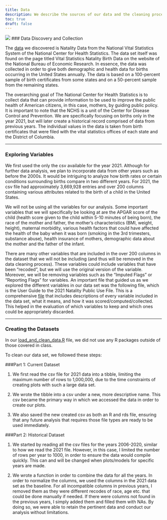 ```yaml
---
title: Data
description: We describe the sources of our data and the cleaning process.
toc: true
draft: false
---
```

![](images/cdc_photo.jpg)
### Data Discovery and Collection

The [data](https://www.nber.org/research/data/vital-statistics-natality-birth-data) we discovered is Natality Data from the National Vital Statistics System of the National Center for Health Statistics. The data set itself was found on the page titled Vital Statistics Natality Birth Data on the website of the National Bureau of Economic Research. In essence, the data was collected in order to give both demographic and health data for births occurring in the United States annually. The data is based on a 100-percent sample of birth certificates from some states and on a 50-percent sample from the remaining states. 

The overarching goal of The National Center for Health Statistics is to collect data that can provide information to be used to improve the public health of American citizens, in this case, mothers, by guiding public policy. It is important to note that the NCHS is a unit of the Center for Disease Control and Prevention. We are specifically focusing on births only in the year 2021, but will later create a historical record comprised of data from previous years. The individual values in the data is taken from birth certificates that were filed with the vital statistics offices of each state and the District of Columbia. 

---

### Exploring Variables

We first used the only the csv available for the year 2021. Although for further data analysis, we plan to incorporate data from other years such as before the 2000s. It would be intriguing to analyze how birth rates or certain conditions surrounding births compare in two different years. For 2021, the csv file had approximately 3,669,928 entries and over 200 columns containing various attributes related to the birth of a child in the United States. 

We will not be using all the variables for our analysis. Some important variables that we will specifically be looking at are the APGAR score of the child (health score given to the child within 5-10 minutes of being born), the race of the mother and father, the mother’s characteristics (BMI, weight, height), maternal morbidity, various health factors that could have affected the health of the baby when it was born (smoking in the 3rd trimesters, substance abuse), health insurance of  mothers, demographic data about the mother and the father of the infant. 

There are many other variables that are included in the over 200 columns in the dataset that we will not be including (and thus will be removed in the data cleaning process). These variables could include variables that have been “recoded”, but we will use the original version of the variable. Moreover, we will be removing variables such as the “Imputed Flags” or “Reporting Flags” for variables. An important file that guided us as we explored the different variables in our data set was the following file, which is the User Guide to the 2021 Natality Public Use File. This is a comprehensive [file](https://ftp.cdc.gov/pub/Health_Statistics/NCHS/Dataset_Documentation/DVS/natality/UserGuide2021.pdf) that includes descriptions of every variable included in the data set, what it means, and how it was scored/computed/collected. This helped in the evaluation of which variables to keep and which ones could be appropriately discarded. 

---

### Creating the Datasets

In our [load_and_clean_data.R](/scripts/load_and_clean_data.R) file, we did not use any R packages outside of those covered in class. 

To clean our data set, we followed these steps:


###Part 1: Current Dataset

1. We first read the csv file for 2021 data into a tibble, limiting the maximum number of rows to 1,000,000, due to the time constraints of creating plots with such a large data set. 

2. We wrote the tibble into a csv under a new, more descriptive name. This csv became the primary way in which we accessed the data in order to create our plots. 

3. We also saved the new created csv as both an R and rds file, ensuring that any future analysis that requires those file types are ready to be used immediately. 


###Part 2: Historical Dataset

1. We started by reading all the csv files for the years 2006-2020, similar to how we read the 2021 file. However, in this case, I limited the number of rows per year to 1000, in order to ensure the data would compile quickly. This can and will be changed when plots/models for specific years are made. 

2. We wrote a function in order to combine the data for all the years. In order to normalize the columns, we used the columns in the 2021 data set as the baseline. For all incompatible columns in previous years, I removed them as they were different recodes of race, age etc. that could be done manually if needed. If there were columns not found in the previous years, I simply added them and filled them with NAs. By doing so, we were able to retain the pertinent data and conduct our analysis without limitations.



